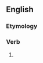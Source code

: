 ==English==

===Etymology===
{{suffix|en|deserve|eth}}

===Verb===
{{head|en|verb form}}

# {{en-archaic third-person singular of|deserve}}
